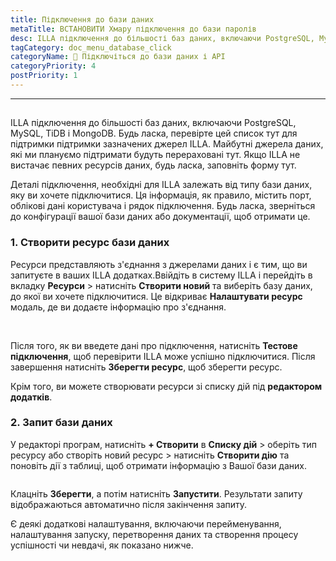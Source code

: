 ```yaml
---
title: Підключення до бази даних
metaTitle: ВСТАНОВИТИ Хмару підключення до бази паролів
desc: ILLA підключення до більшості баз даних, включаючи PostgreSQL, MySQL, TiDB і MongoDB
tagCategory: doc_menu_database_click
categoryName: 📲 Підключіться до бази даних і API
categoryPriority: 4
postPriority: 1
---
```


* * *

## <Heading hidden>Підключення до бази даних</Heading>

ILLA підключення до більшості баз даних, включаючи PostgreSQL, MySQL, TiDB і MongoDB. Будь ласка, перевірте цей список тут для підтримки підтримки зазначених джерел ILLA. Майбутні джерела даних, які ми плануємо підтримати будуть перераховані тут. Якщо ILLA не вистачає певних ресурсів даних, будь ласка, заповніть форму тут.

Деталі підключення, необхідні для ILLA залежать від типу бази даних, яку ви хочете підключитися. Ця інформація, як правило, містить порт, облікові дані користувача і рядок підключення. Будь ласка, зверніться до конфігурації вашої бази даних або документації, щоб отримати це.

### 1.  Створити ресурс бази даних

Ресурси представляють з'єднання з джерелами даних і є тим, що ви запитуєте в ваших ILLA додатках.Ввійдіть в систему ILLA і перейдіть в вкладку **Ресурси** > натисніть **Створити новий** та виберіть базу даних, до якої ви хочете підключитися. Це відкриває **Налаштувати ресурс** модаль, де ви додаєте інформацію про з'єднання.

<img
  src='https://cdn.illacloud.com/official-website/img/docs/connect/connect-database/resources.png'
  alt=""
/>
<img
  src='https://cdn.illacloud.com/official-website/img/docs/connect/connect-database/config.png'
  alt=""
/>

Після того, як ви введете дані про підключення, натисніть **Тестове підключення**, щоб перевірити ILLA може успішно підключитися. Після завершення натисніть **Зберегти ресурс**, щоб зберегти ресурс.

Крім того, ви можете створювати ресурси зі списку дій під **редактором додатків**.

### 2.  Запит бази даних

У редакторі програм, натисніть **+ Створити** в **Списку дій** > оберіть тип ресурсу або створіть новий ресурс > натисніть **Створити дію** та поновіть дії з таблиці, щоб отримати інформацію з Вашої бази даних.

<img
  src='https://cdn.illacloud.com/official-website/img/docs/connect/connect-database/action.png'
  alt=""
/>

Клацніть **Зберегти**, а потім натисніть **Запустити**. Результати запиту відображаються автоматично після закінчення запиту.

Є деякі додаткові налаштування, включаючи перейменування, налаштування запуску, перетворення даних та створення процесу успішності чи невдачі, як показано нижче.

<img
  src='https://cdn.illacloud.com/official-website/img/docs/connect/connect-database/run.png'
  alt=""
/>
